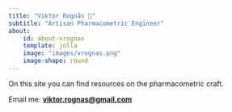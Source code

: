 ```yaml
---
title: "Viktor Rognås 🌱"
subtitle: "Artisan Pharmacometric Engineer"
about:
    id: about-vrognas
    template: jolla
    image: "images/vrognas.png"
    image-shape: round
---
```


On this site you can find resources on the pharmacometric craft.

Email me: [**viktor.rognas@gmail.com**](mailto:viktor.rognas@gmail.com)
